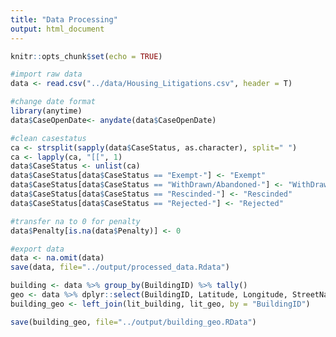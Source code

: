 ```yaml
---
title: "Data Processing"
output: html_document
---
```


```r
knitr::opts_chunk$set(echo = TRUE)
```

```r
#import raw data
data <- read.csv("../data/Housing_Litigations.csv", header = T)
```

```r
#change date format
library(anytime)
data$CaseOpenDate<- anydate(data$CaseOpenDate)
```

```r
#clean casestatus
ca <- strsplit(sapply(data$CaseStatus, as.character), split=" ")
ca <- lapply(ca, "[[", 1)
data$CaseStatus <- unlist(ca)
data$CaseStatus[data$CaseStatus == "Exempt-"] <- "Exempt"
data$CaseStatus[data$CaseStatus == "WithDrawn/Abandoned-"] <- "WithDrawn/Abandoned"
data$CaseStatus[data$CaseStatus == "Rescinded-"] <- "Rescinded"
data$CaseStatus[data$CaseStatus == "Rejected-"] <- "Rejected"
```

```r
#transfer na to 0 for penalty
data$Penalty[is.na(data$Penalty)] <- 0
```

```r
#export data
data <- na.omit(data)
save(data, file="../output/processed_data.Rdata")

building <- data %>% group_by(BuildingID) %>% tally()
geo <- data %>% dplyr::select(BuildingID, Latitude, Longitude, StreetName, HouseNumber, Respondent)
building_geo <- left_join(lit_building, lit_geo, by = "BuildingID")

save(building_geo, file="../output/building_geo.RData")
```

